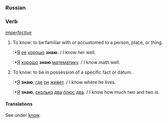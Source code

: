 ===Russian===

===Verb===
''[[imperfective]]''
#To know:  to be familiar with or accustomed to a person, place, or thing.
#:*[[Я]] [[ее]] [[хорошо]] '''знаю'''. / I know her well.
#:*[[Я]] [[хорошо]] '''знаю''' [[математику]]. / I know math well.
#To know:  to be in possession of a specific fact or datum.
#:*[[Я]] '''знаю''', [[где]] [[он]] [[живет]]. / I know where he lives.
#:*[[Я]] '''знаю''', [[сколько]] [[два]] [[плюс]] [[два]]. / I know how much two and two is.

====Translations====
See under [[know]].